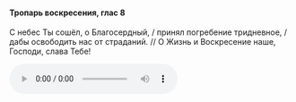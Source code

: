 #### Тропарь воскресения, глас 8

С небес Ты сошёл, о Благосердный, / принял погребение тридневное, / дабы освободить нас от страданий. // О Жизнь и Воскресение наше, Господи, слава Тебе!

<audio controls>
    <source
        src="https://psmb-neos-resources.hb.bizmrg.com/target/psmb/007d447cc1bc437b4bb5ba79bf1566942408c963/glass8.mp3"
        type="audio/mpeg"
    />
</audio>
